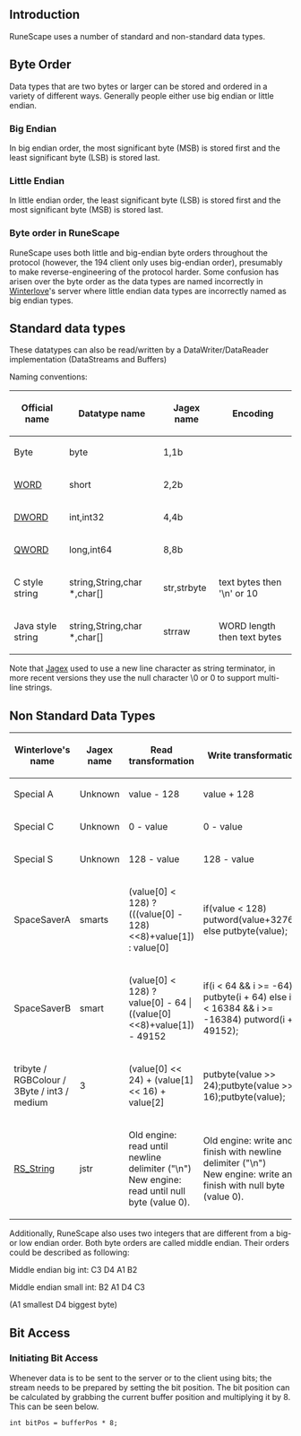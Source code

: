 == Introduction ==

RuneScape uses a number of standard and non-standard data types.

== Byte Order ==

Data types that are two bytes or larger can be stored and ordered in a variety of different ways. Generally people either use big endian or little endian. 

=== Big Endian ===

In big endian order, the most significant byte (MSB) is stored first and the least significant byte (LSB) is stored last.

=== Little Endian ===

In little endian order, the least significant byte (LSB) is stored first and the most significant byte (MSB) is stored last.

=== Byte order in RuneScape ===

RuneScape uses both little and big-endian byte orders throughout the protocol (however, the 194 client only uses big-endian order), presumably to make reverse-engineering of the protocol harder. Some confusion has arisen over the byte order as the data types are named incorrectly in [[Server Winterlove|Winterlove]]'s server where little endian data types are incorrectly named as big endian types.

== Standard data types ==
These datatypes can also be read/written by a DataWriter/DataReader implementation (DataStreams and Buffers)

Naming conventions:
{| border=2
! Official name
! Datatype name
! Jagex name
! Encoding
|-
| Byte
| byte
| 1,1b
|-
| [[Word|WORD]]
| short
| 2,2b
|-
| [[DWord|DWORD]]
| int,int32
| 4,4b
|-
| [[QWord|QWORD]]
| long,int64
| 8,8b
|-
| C style string
| string,String,char *,char[]
| str,strbyte
| text bytes then '\n' or 10
|-
| Java style string
| string,String,char *,char[]
| strraw
| WORD length then text bytes
|}

Note that [[Jagex]] used to use a new line character as string terminator, in more recent versions they use the
null character \0 or 0 to support multi-line strings.

== Non Standard Data Types ==

{| border=2
! Winterlove's name
! Jagex name
! Read transformation
! Write transformation
|-
| Special A
| Unknown
| value - 128
| value + 128
|-
| Special C
| Unknown
| 0 - value
| 0 - value
|-
| Special S
| Unknown
| 128 - value
| 128 - value
|-
| SpaceSaverA
| smarts
| (value[0] < 128) ? (((value[0] - 128)<<8)+value[1]) : value[0]
| if(value < 128) putword(value+32768) else putbyte(value);
|-
| SpaceSaverB
| smart
| (value[0] < 128) ? value[0] - 64 | ((value[0]<<8)+value[1]) - 49152
| if(i < 64 && i >= -64) putbyte(i + 64) else if(i < 16384 && i >= -16384) putword(i + 49152);
|-
| tribyte / RGBColour / 3Byte / int3 / medium
| 3
| (value[0] << 24) + (value[1] << 16) + value[2]
| putbyte(value >> 24);putbyte(value >> 16);putbyte(value);
|-
| [[RS String|RS_String]]
| jstr
| Old engine: read until newline delimiter ("\n") <br />New engine: read until null byte (value 0).
| Old engine: write and finish with newline delimiter ("\n") <br />New engine: write and finish with null byte (value 0).
|}

Additionally, RuneScape also uses two integers that are different from a big- or low endian order. Both byte orders are called middle endian. Their orders could be described as following:

Middle endian big int: C3 D4 A1 B2

Middle endian small int: B2 A1 D4 C3

(A1 smallest D4 biggest byte)

== Bit Access ==

=== Initiating Bit Access ===

Whenever data is to be sent to the server or to the client using bits; the stream needs to be prepared by setting the bit position. The bit position can be calculated by grabbing the current buffer position and multiplying it by 8. This can be seen below.

 int bitPos = bufferPos * 8;
